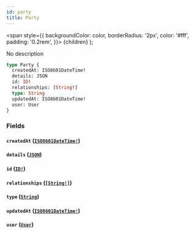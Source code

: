 ```yaml
---
id: party
title: Party
---
```


<span
style={{
      backgroundColor: color,
      borderRadius: '2px',
      color: '#fff',
      padding: '0.2rem',
    }}>
{children}
</span>
);

No description

```graphql
type Party {
  createdAt: ISO8601DateTime!
  details: JSON
  id: ID!
  relationships: [String!]
  type: String
  updatedAt: ISO8601DateTime!
  user: User
}
```

### Fields

#### `createdAt` ([`ISO8601DateTime!`](/api/scalars/iso-8601-date-time))

#### `details` ([`JSON`](/api/scalars/json))

#### `id` ([`ID!`](/api/scalars/id))

#### `relationships` ([`[String!]`](/api/scalars/string))

#### `type` ([`String`](/api/scalars/string))

#### `updatedAt` ([`ISO8601DateTime!`](/api/scalars/iso-8601-date-time))

#### `user` ([`User`](/api/objects/user))
